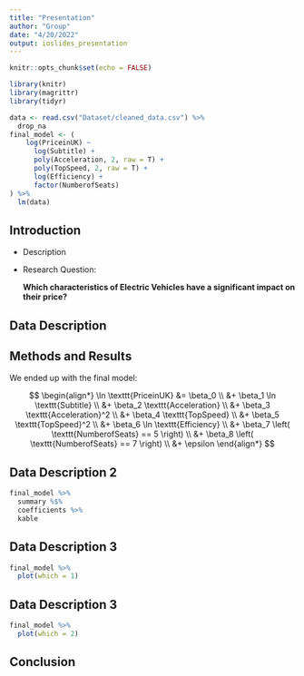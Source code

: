 ```yaml
---
title: "Presentation"
author: "Group"
date: "4/20/2022"
output: ioslides_presentation
---
```


```r
knitr::opts_chunk$set(echo = FALSE)
```

```r
library(knitr)
library(magrittr)
library(tidyr)

data <- read.csv("Dataset/cleaned_data.csv") %>%
  drop_na
final_model <- (
    log(PriceinUK) ~
      log(Subtitle) +
      poly(Acceleration, 2, raw = T) + 
      poly(TopSpeed, 2, raw = T) +
      log(Efficiency) +
      factor(NumberofSeats)
) %>%
  lm(data)
```

## Introduction

* Description

* Research Question:

    **Which characteristics of Electric Vehicles have a significant impact on their price?**

## Data Description

## Methods and Results
We ended up with the final model:

$$
\begin{align*}
\ln \texttt{PriceinUK} &= \beta_0 \\
&+ \beta_1 \ln \texttt{Subtitle} \\
&+ \beta_2 \texttt{Acceleration} \\
&+ \beta_3 \texttt{Acceleration}^2 \\
&+ \beta_4 \texttt{TopSpeed} \\
&+ \beta_5 \texttt{TopSpeed}^2 \\
&+ \beta_6 \ln \texttt{Efficiency} \\
&+ \beta_7 \left( \texttt{NumberofSeats} == 5 \right) \\
&+ \beta_8 \left( \texttt{NumberofSeats} == 7 \right) \\
&+ \epsilon
\end{align*}
$$

## Data Description 2

```r
final_model %>%
  summary %$%
  coefficients %>%
  kable
```

## Data Description 3
```r
final_model %>%
  plot(which = 1)
```

## Data Description 3
```r
final_model %>%
  plot(which = 2)
```

## Conclusion